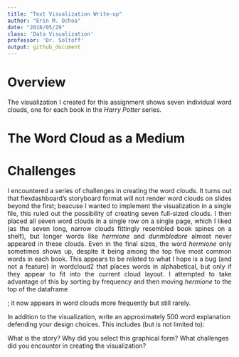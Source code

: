 ```yaml
---
title: "Text Visualization Write-up"
author: "Erin M. Ochoa"
date: "2018/05/29"
class: 'Data Visualization'
professor: 'Dr. Soltoff'
output: github_document
---
```


# Overview

<p align=justify>The visualization I created for this assignment shows seven individual word clouds, one for each book in the <i>Harry Potter</i> series. </p>

<p align=justify></p>

# The Word Cloud as a Medium

<p align=justify></p>

<p align=justify></p>

# Challenges

<p align=justify>I encountered a series of challenges in creating the word clouds. It turns out that flexdashboard's storyboard format will not render word clouds on slides beyond the first; beacuse I wanted to implement the visualization in a single file, this ruled out the possibility of creating seven full-sized clouds. I then placed all seven word clouds in a single row on a single page, which I liked (as the seven long, narrow clouds fittingly resembled book spines on a shelf), but longer words like <i>hermione</i> and <i>dunmbledore</i> almost never appeared in these clouds. Even in the final sizes, the word <i>hermione</i> only sometimes shows up, despite it being among the top five most common words in each book. This appears to be related to what I hope is a bug (and not a feature) in wordcloud2 that places words in alphabetical, but only if they appear to fit into the current cloud layout. I attempted to take advantage of this by sorting by frequency and then moving <i>hermione</i> to the top of the dataframe</p>; it now appears in word clouds more frequently but still rarely.



In addition to the visualization, write an approximately 500 word explanation defending your design choices. This includes (but is not limited to):

What is the story?
Why did you select this graphical form?
What challenges did you encounter in creating the visualization?